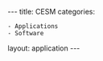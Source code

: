 ---
title: CESM
categories:
 - Applications
 - Software

layout: application
---
{{Applications

|name=CESM
|platform=Legion
|short=Community Earth System Model is a fully-coupled, global climate model that provides state-of-the-art computer simulations of the Earth's past, present, and future climate states.
|about=There is a centrally provided install of CESM on Legion, provided through the modules system. In order to use this install, you need to register for an account with the CESM developers (so that you can accept the license and use SVN to access data sets) and notify [mailto:rc-support@ucl.ac.uk rc-support@ucl.ac.uk] that you wish to be added to the CESM Unix group (legcesm). 
|version=1.0.6, 1.2.2
|link1 = [http://www2.cesm.ucar.edu/ CESM website]
|setup-intro=
In order to use the install of CESM on Legion, you need to have a Legion account, have registered with the CESM developers (for access to SVN) and send an e-mail to [mailto:rc-support@ucl.ac.uk rc-support@ucl.ac.uk] asking to be added to the CESM Unix group (legcesm).
|moduleload1=hdf/5-1.8.15/intel-2015-update2
|moduleload2=perl/5.16.0
|moduleload3=cesm/1.2.2/intel-2015-update2
|moduleload4=
|moduleload5=
|setup-notes=&nbsp;
===Before first use===

Before you use CESM, you need to run an initial config script (you don't need to run this again) and set an environment variable so that CESM knows what project to auto-generate job scripts for.

First, make sure you don't have a ~/Scratch/cesm directory (and move it if you do) and then run:
<code>
 legion_cesm_setup.sh
</code>
This will create the following directory structure:

<code>
Scratch/cesm
  &#124; 
  +-- archive
  +-- cases
  +-- inputdata
  +-- output
  +-- scratch
</code>
These should be self-explanatory, except that "output" is used for storing SGE log files.

===Check that everything is set up properly===

It's worth doing a simple test to make sure that everything is working.  To create and run a simple test case (note these files still have "legion" in the name even on Grace):
<code>
 cd ~/Scratch/cesm/cases
 create_newcase -case legiontest -res f19_g16 -compset X -mach legion
</code>
If this succeeds, you should have a "legiontest" CESM case within your cases folder.
<code>
 cd legiontest
 ./cesm_setup
</code>
After you have completed this step, take a quick look at legiontest.legion.run to make sure that the run script has your project and other settings set correctly.

Then you can build the case:
<code>
 ./legiontest.build
</code>
And submit it:
<code>
 qsub legiontest.run
</code>

===Modifying CESM===

To use user-modified code in CESM, you can use the SourceMods directory within your new case, as described here:

[http://www.cesm.ucar.edu/models/cesm1.0/cesm/cesm_doc_1_0_6/x1749.html CESM user-modified source code]

|script=
|script-path=
|script-notes=
|script2=
|script2-path=
|script2-notes=

}}